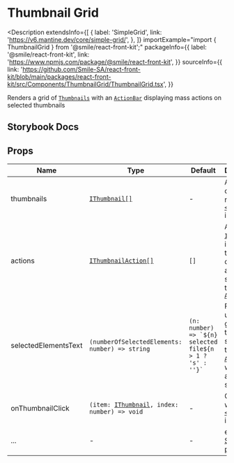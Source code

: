 # Thumbnail Grid

<Description
  extendsInfo={[
    {
      label: 'SimpleGrid',
      link: 'https://v6.mantine.dev/core/simple-grid/',
    },
  ]}
  importExample="import { ThumbnailGrid } from '@smile/react-front-kit';"
  packageInfo={{
    label: '@smile/react-front-kit',
    link: 'https://www.npmjs.com/package/@smile/react-front-kit',
  }}
  sourceInfo={{
    link: 'https://github.com/Smile-SA/react-front-kit/blob/main/packages/react-front-kit/src/Components/ThumbnailGrid/ThumbnailGrid.tsx',
  }}
>
  Renders a grid of [`Thumbnails`](./thumbnail) with an
  [`ActionBar`](./action-bar) displaying mass actions on selected thumbnails
</Description>

## Storybook Docs

<StorybookEmbed
  storyId="3-custom-components-thumbnailgrid--docs"
  height="1250"
/>

## Props

| Name                   | Type                                                                      | Default                                                     | Description                                                                                                                                  |
| ---------------------- | ------------------------------------------------------------------------- | ----------------------------------------------------------- | -------------------------------------------------------------------------------------------------------------------------------------------- |
| thumbnails <Required/> | [`IThumbnail[]`](./thumbnail#ithumbnail)                                  | -                                                           | Array of objects to render as [`<Thumbnail>`](./thumbnail) in the grid                                                                       |
| actions                | [`IThumbnailAction[]`](./thumbnail#ithumbnailaction)                      | `[]`                                                        | Array of [`IAction`](../shared-types/actions/iactiont) for individual thumbnails or mass action shown on the top [`ActionBar`](./action-bar) |
| selectedElementsText   | `(numberOfSelectedElements: number) => string`                            | ``(n: number) => `${n} selected file${n > 1 ? 's' : ''}` `` | Function used to generate the string shown in the [`ActionBar`](./action-bar), when items are selected                                       |
| onThumbnailClick       | `(item: `[`IThumbnail`](./thumbnail#ithumbnail)`, index: number) => void` | -                                                           | Called when a [`<Thumbnail>`](./thumbnail) is clicked                                                                                        |
| ...                    | -                                                                         | -                                                           | extends [SimpleGrid props](https://v6.mantine.dev/core/simple-grid/?t=props)                                                                 |

